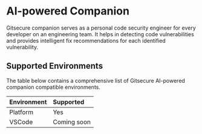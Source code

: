 # AI-powered Companion

Gitsecure companion serves as a personal code security engineer for every developer on an engineering team. It helps in detecting code vulnerabilities and provides intelligent fix recommendations for each identified vulnerability.

## Supported Environments

The table below contains a comprehensive list of Gitsecure AI-powered companion compatible environments.

| Environment   | Supported                           |
| :------------ | :--------------------------------- |
| Platform      | Yes                                 |
| VSCode        | Coming soon                          |
